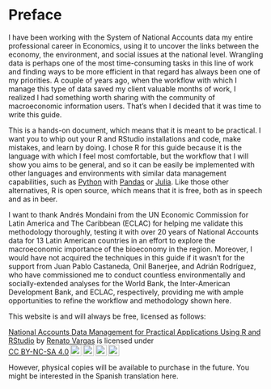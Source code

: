 # Preface {.unnumbered}

I have been working with the System of National Accounts data my entire professional career in Economics, using it to uncover the links between the economy, the environment, and social issues at the national level. Wrangling data is perhaps one of the most time-consuming tasks in this line of work and finding ways to be more efficient in that regard has always been one of my priorities. A couple of years ago, when the workflow with which I manage this type of data saved my client valuable months of work, I realized I had something worth sharing with the community of macroeconomic information users. That's when I decided that it was time to write this guide.

This is a hands-on document, which means that it is meant to be practical. I want you to whip out your R and RStudio installations and code, make mistakes, and learn by doing. I chose R for this guide because it is the language with which I feel most comfortable, but the workflow that I will show you aims to be general, and so it can be easily be implemented with other languages and environments with similar data management capabilities, such as [Python](https://www.python.org/) with [Pandas](https://pandas.pydata.org/) or [Julia](https://julialang.org/). Like those other alternatives, R is open source, which means that it is free, both as in speech and as in beer.

I want to thank Andrés Mondaini from the UN Economic Commission for Latin America and The Caribbean (ECLAC) for helping me validate this methodology thoroughly, testing it with over 20 years of National Accounts data for 13 Latin American countries in an effort to explore the macroeconomic importance of the bioeconomy in the region. Moreover, I would have not acquired the techniques in this guide if it wasn't for the support from Juan Pablo Castaneda, Onil Banerjee, and Adrián Rodríguez, who have commissioned me to conduct countless environmentally and socially-extended analyses for the World Bank, the Inter-American Development Bank, and ECLAC, respectively, providing me with ample opportunities to refine the workflow and methodology shown here.

This website is and will always be free, licensed as follows: 

<p xmlns:cc="http://creativecommons.org/ns#" xmlns:dct="http://purl.org/dc/terms/"><a property="dct:title" rel="cc:attributionURL" href="https://renatovargas.com/guides/SCN-data-book">National Accounts Data Management for Practical Applications Using R and RStudio</a> by <a rel="cc:attributionURL dct:creator" property="cc:attributionName" href="https://renatovargas.com/">Renato Vargas</a> is licensed under <a href="http://creativecommons.org/licenses/by-nc-sa/4.0/?ref=chooser-v1" target="_blank" rel="license noopener noreferrer" style="display:inline-block;">CC BY-NC-SA 4.0<img style="height:22px!important;margin-left:3px;vertical-align:text-bottom;" src="https://mirrors.creativecommons.org/presskit/icons/cc.svg?ref=chooser-v1"><img style="height:22px!important;margin-left:3px;vertical-align:text-bottom;" src="https://mirrors.creativecommons.org/presskit/icons/by.svg?ref=chooser-v1"><img style="height:22px!important;margin-left:3px;vertical-align:text-bottom;" src="https://mirrors.creativecommons.org/presskit/icons/nc.svg?ref=chooser-v1"><img style="height:22px!important;margin-left:3px;vertical-align:text-bottom;" src="https://mirrors.creativecommons.org/presskit/icons/sa.svg?ref=chooser-v1"></a></p>

However, physical copies will be available to purchase in the future. You might be interested in the Spanish translation here.
